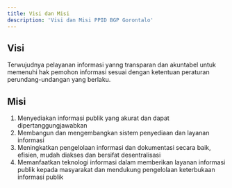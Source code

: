 ```yaml
---
title: Visi dan Misi
description: 'Visi dan Misi PPID BGP Gorontalo'
---
```


## Visi

Terwujudnya pelayanan informasi yanng transparan dan akuntabel untuk memenuhi hak pemohon informasi sesuai dengan ketentuan peraturan perundang-undangan yang berlaku.

## Misi

1. Menyediakan informasi publik yang akurat dan dapat dipertanggungjawabkan
2. Membangun dan mengembangkan sistem penyediaan dan layanan informasi
3. Meningkatkan pengelolaan informasi dan dokumentasi secara baik, efisien, mudah diakses dan bersifat desentralisasi
4. Memanfaatkan teknologi informasi dalam memberikan layanan informasi publik kepada masyarakat dan mendukung pengelolaan keterbukaan informasi publik